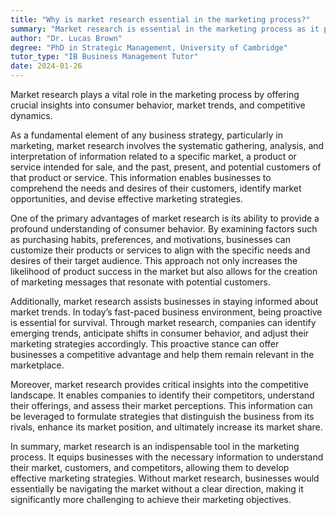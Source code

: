 ```yaml
---
title: "Why is market research essential in the marketing process?"
summary: "Market research is essential in the marketing process as it provides valuable insights into consumer behaviour, market trends, and competition."
author: "Dr. Lucas Brown"
degree: "PhD in Strategic Management, University of Cambridge"
tutor_type: "IB Business Management Tutor"
date: 2024-01-26
---
```


Market research plays a vital role in the marketing process by offering crucial insights into consumer behavior, market trends, and competitive dynamics.

As a fundamental element of any business strategy, particularly in marketing, market research involves the systematic gathering, analysis, and interpretation of information related to a specific market, a product or service intended for sale, and the past, present, and potential customers of that product or service. This information enables businesses to comprehend the needs and desires of their customers, identify market opportunities, and devise effective marketing strategies.

One of the primary advantages of market research is its ability to provide a profound understanding of consumer behavior. By examining factors such as purchasing habits, preferences, and motivations, businesses can customize their products or services to align with the specific needs and desires of their target audience. This approach not only increases the likelihood of product success in the market but also allows for the creation of marketing messages that resonate with potential customers.

Additionally, market research assists businesses in staying informed about market trends. In today’s fast-paced business environment, being proactive is essential for survival. Through market research, companies can identify emerging trends, anticipate shifts in consumer behavior, and adjust their marketing strategies accordingly. This proactive stance can offer businesses a competitive advantage and help them remain relevant in the marketplace.

Moreover, market research provides critical insights into the competitive landscape. It enables companies to identify their competitors, understand their offerings, and assess their market perceptions. This information can be leveraged to formulate strategies that distinguish the business from its rivals, enhance its market position, and ultimately increase its market share.

In summary, market research is an indispensable tool in the marketing process. It equips businesses with the necessary information to understand their market, customers, and competitors, allowing them to develop effective marketing strategies. Without market research, businesses would essentially be navigating the market without a clear direction, making it significantly more challenging to achieve their marketing objectives.
    